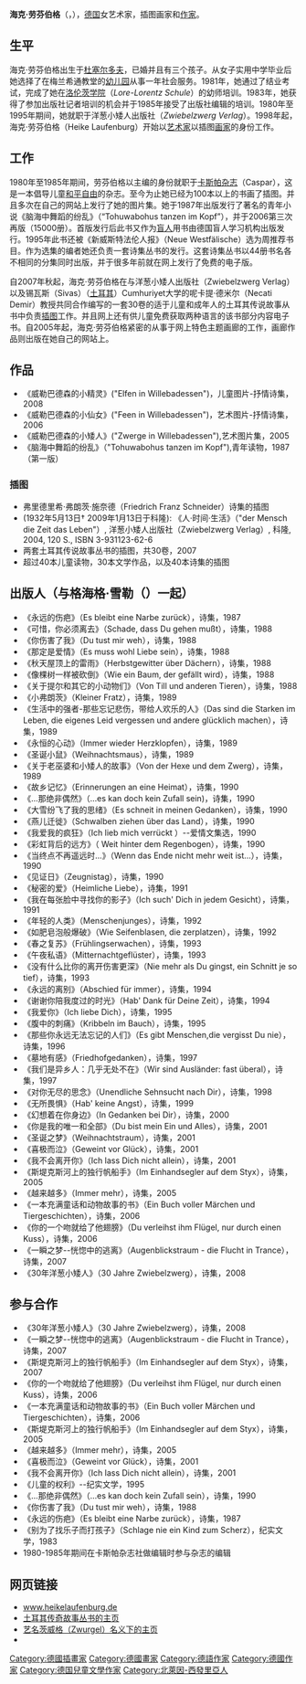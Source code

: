'''海克·劳芬伯格'''（{{lang-de|'''Heike Laufenburg'''}}，{{bd|1961年|5月17日|||}}），[[德国|德国]]女艺术家，插图画家和[[作家|作家]]。

== 生平 ==
海克·劳芬伯格出生于[[杜塞尔多夫|杜塞尔多夫]]，已婚并且有三个孩子。从女子实用中学毕业后她选择了在梅兰希通教堂的[[幼儿园|幼儿园]]从事一年社会服务。1981年，她通过了结业考试，完成了她在[[洛伦茨学院|洛伦茨学院]]（''Lore-Lorentz Schule''）的幼师培训。1983年，她获得了参加出版社记者培训的机会并于1985年接受了出版社编辑的培训。1980年至1995年期间，她就职于洋葱小矮人出版社（''Zwiebelzwerg Verlag''）。1998年起，海克·劳芬伯格（Heike Laufenburg）开始以[[艺术家|艺术家]]以插图[[画家|画家]]的身份工作。

== 工作 ==
1980年至1985年期间，劳芬伯格以主编的身份就职于[[卡斯帕杂志|卡斯帕杂志]]（Caspar），这是一本倡导儿童[[和平|和平]][[自由|自由]]的杂志。至今为止她已经为100本以上的书画了插图。并且多次在自己的网站上发行了她的图片集。她于1987年出版发行了著名的青年小说《脑海中舞蹈的纷乱》（“Tohuwabohus tanzen im Kopf”），并于2006第三次再版（15000册）。首版发行后此书又作为[[盲人|盲人]]用书由德国盲人学习机构出版发行。1995年此书还被《新威斯特法伦人报》（Neue Westfälische）选为周推荐书目。作为选集的编者她还负责一套诗集丛书的发行。这套诗集丛书以44册书名各不相同的分集同时出版，并于很多年前就在网上发行了免费的电子版。

自2007年秋起，海克·劳芬伯格在与洋葱小矮人出版社（Zwiebelzwerg Verlag）以及锡瓦斯（Sivas）（[[土耳其|土耳其]]）Cumhuriyet大学的呢卡提·德米尔（Necati Demir）教授共同合作编写的一套30卷的适于儿童和成年人的土耳其传说故事从书中负责[[插图|插图]]工作。并且网上还有供儿童免费获取两种语言的该书部分内容电子书。自2005年起，海克·劳芬伯格紧密的从事于网上特色主题画廊的工作，画廊作品则出版在她自己的网站上。

== 作品 ==

*《威勒巴德森的小精灵》("Elfen in Willebadessen")，儿童图片-抒情诗集，2008
*《威勒巴德森的小仙女》("Feen in Willebadessen")，艺术图片-抒情诗集，2006
*《威勒巴德森的小矮人》("Zwerge in Willebadessen"),艺术图片集，2005
*《脑海中舞蹈的纷乱》（"Tohuwabohus tanzen im Kopf"),青年读物，1987（第一版）

=== 插图 ===

* 弗里德里希·弗朗茨·施奈德（Friedrich Franz Schneider）诗集的插图 
* (1932年5月13日† 2009年1月13日于科隆): 《人·时间·生活》（"der Mensch die Zeit das Leben"）, 洋葱小矮人出版社（Zwiebelzwerg Verlag）, 科隆, 2004, 120 S., ISBN 3-931123-62-6
* 两套土耳其传说故事丛书的插图，共30卷，2007
* 超过40本儿童读物，30本文学作品，以及40本诗集的插图

== 出版人（与格海格·雪勒（{{lang|de|Gregor Schell}}）一起）==

* 《永远的伤疤》（Es bleibt eine Narbe zurück），诗集，1987
* 《可惜，你必须离去》（Schade, dass Du gehen mußt），诗集，1988
* 《你伤害了我》（Du tust mir weh），诗集，1988
* 《那定是爱情》（Es muss wohl Liebe sein），诗集，1988  
* 《秋天屋顶上的雷雨》（Herbstgewitter über Dächern），诗集，1988
* 《像棵树一样被砍倒》（Wie ein Baum, der gefällt wird），诗集，1988
* 《关于提尔和其它的小动物们》（Von Till und anderen Tieren），诗集，1988
* 《小弗朗茨》（Kleiner Fratz），诗集，1989
* 《生活中的强者-那些忘记悲伤，带给人欢乐的人》（Das sind die Starken im Leben, die eigenes Leid vergessen und andere glücklich machen），诗集，1989
* 《永恒的心动》（Immer wieder Herzklopfen），诗集，1989
* 《圣诞小鼠》（Weihnachtsmaus），诗集，1989
* 《关于老巫婆和小矮人的故事》（Von der Hexe und dem Zwerg），诗集，1989
* 《故乡记忆》（Erinnerungen an eine Heimat），诗集，1990
* 《...那绝非偶然》（...es kan doch kein Zufall sein)，诗集，1990
* 《大雪纷飞了我的思绪》（Es schneit in meinen Gedanken），诗集，1990
* 《燕儿迁徙》（Schwalben ziehen über das Land），诗集，1990
* 《我爱我的疯狂》（Ich lieb mich verrückt ）--爱情文集选，1990
* 《彩虹背后的远方》（ Weit hinter dem Regenbogen），诗集，1990
* 《当终点不再遥远时...》（Wenn das Ende nicht mehr weit ist...），诗集，1990
* 《见证日》（Zeugnistag），诗集，1990
* 《秘密的爱》（Heimliche Liebe），诗集，1991
* 《我在每张脸中寻找你的影子》（Ich such' Dich in jedem Gesicht），诗集，1991
* 《年轻的人类》（Menschenjunges），诗集，1992
* 《如肥皂泡般爆破》（Wie Seifenblasen, die zerplatzen），诗集，1992
* 《春之复苏》（Frühlingserwachen），诗集，1993
* 《午夜私语》（Mitternachtgeflüster），诗集，1993
* 《没有什么比你的离开伤害更深》（Nie mehr als Du gingst, ein Schnitt je so tief），诗集，1993
* 《永远的离别》（Abschied für immer），诗集，1994
* 《谢谢你陪我度过的时光》（Hab' Dank für Deine Zeit），诗集，1994
* 《我爱你》（Ich liebe Dich），诗集，1995
* 《腹中的刺痛》（Kribbeln im Bauch），诗集，1995
* 《那些你永远无法忘记的人们》（Es gibt Menschen,die vergisst Du nie），诗集，1996
* 《墓地有感》（Friedhofgedanken），诗集，1997
* 《我们是异乡人：几乎无处不在》（Wir sind Ausländer: fast überal），诗集，1997
* 《对你无尽的思念》（Unendliche Sehnsucht nach Dir），诗集，1998
* 《无所畏惧》（Hab' keine Angst），诗集，1999
* 《幻想着在你身边》（In Gedanken bei Dir），诗集，2000
* 《你是我的唯一和全部》（Du bist mein Ein und Alles），诗集，2001
* 《圣诞之梦》（Weihnachtstraum），诗集，2001
* 《喜极而泣》（Geweint vor Glück），诗集，2001
* 《我不会离开你》（Ich lass Dich nicht allein），诗集，2001
* 《斯堤克斯河上的独行帆船手》（Im Einhandsegler auf dem Styx），诗集，2005
* 《越来越多》（Immer mehr），诗集，2005
* 《一本充满童话和动物故事的书》（Ein Buch voller Märchen und Tiergeschichten），诗集，2006
* 《你的一个吻就给了他翅膀》（Du verleihst ihm Flügel, nur durch einen Kuss），诗集，2006
* 《一瞬之梦--恍惚中的逃离》（Augenblickstraum - die Flucht in Trance），诗集，2007
* 《30年洋葱小矮人》（30 Jahre Zwiebelzwerg），诗集，2008

==参与合作 ==

* 《30年洋葱小矮人》（30 Jahre Zwiebelzwerg），诗集，2008
* 《一瞬之梦--恍惚中的逃离》（Augenblickstraum - die Flucht in Trance），诗集，2007
* 《斯堤克斯河上的独行帆船手》（Im Einhandsegler auf dem Styx），诗集，2007
* 《你的一个吻就给了他翅膀》（Du verleihst ihm Flügel, nur durch einen Kuss），诗集，2006
* 《一本充满童话和动物故事的书》（Ein Buch voller Märchen und Tiergeschichten），诗集，2006
* 《斯堤克斯河上的独行帆船手》（Im Einhandsegler auf dem Styx），诗集，2005
* 《越来越多》（Immer mehr），诗集，2005
* 《喜极而泣》（Geweint vor Glück），诗集，2001
* 《我不会离开你》（Ich lass Dich nicht allein），诗集，2001
* 《儿童的权利》--纪实文学，1995
* 《...那绝非偶然》（...es kan doch kein Zufall sein），诗集，1990
* 《你伤害了我》（Du tust mir weh），诗集，1988
* 《永远的伤疤》（Es bleibt eine Narbe zurück），诗集，1987
* 《别为了找乐子而打孩子》（Schlage nie ein Kind zum Scherz），纪实文学，1983
*  1980-1985年期间在卡斯帕杂志社做编辑时参与杂志的编辑

== 网页链接 ==

* [http://www.heikelaufenburg.de www.heikelaufenburg.de] {{Wayback|url=http://www.heikelaufenburg.de/ |date=20210116094814 }}
* [http://www.tuerkische-sagen.de 土耳其传奇故事丛书的主页] {{Wayback|url=http://www.tuerkische-sagen.de/ |date=20210122020550 }}
* [http://www.zwurgel.de 艺名茨威格（Zwurgel）名义下的主页] {{Wayback|url=http://www.zwurgel.de/ |date=20210120101722 }}
* {{DNB-Portal|111617359}}

{{DEFAULTSORT:Laufenburg, Heike}}
[[Category:德國插畫家|Category:德國插畫家]]
[[Category:德國畫家|Category:德國畫家]]
[[Category:德語作家|Category:德語作家]]
[[Category:德國作家|Category:德國作家]]
[[Category:德国兒童文學作家|Category:德国兒童文學作家]]
[[Category:北萊因-西發里亞人|Category:北萊因-西發里亞人]]